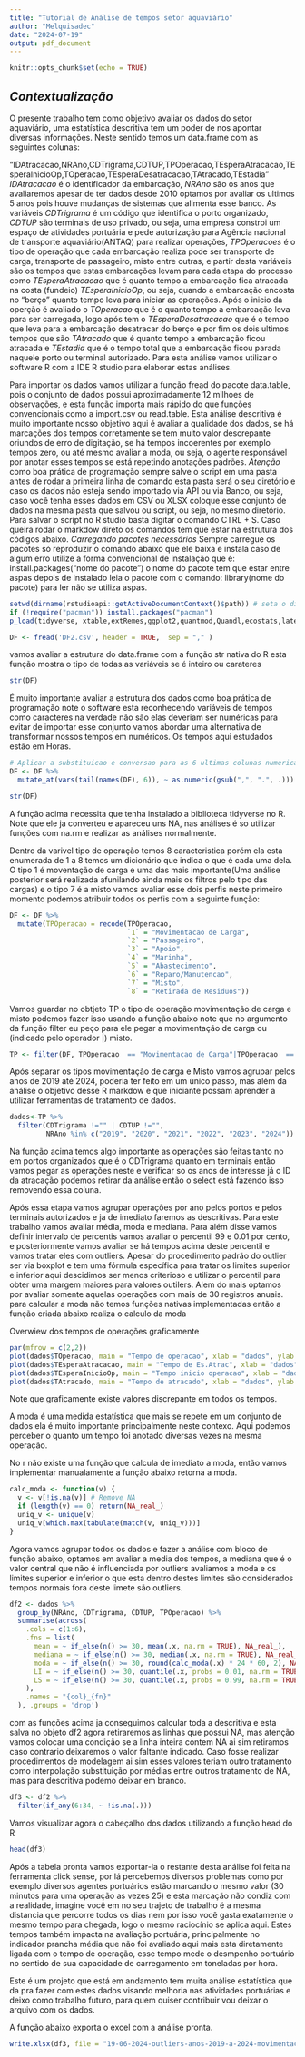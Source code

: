 ```yaml
---
title: "Tutorial de Análise de tempos setor aquaviário"
author: "Melquisadec"
date: "2024-07-19"
output: pdf_document
---
```



```r
knitr::opts_chunk$set(echo = TRUE)
```





## *Contextualização* 
O presente trabalho tem como objetivo avaliar os dados do setor aquaviário, uma estatística descritiva tem um poder de nos apontar diversas informações. Neste sentido temos um data.frame com as seguintes colunas:

"IDAtracacao,NRAno,CDTrigrama,CDTUP,TPOperacao,TEsperaAtracacao,TEsperaInicioOp,TOperacao,TEsperaDesatracacao,TAtracado,TEstadia" *IDAtracacao* é o identificador da embarcação, *NRAno* são os anos que avaliaremos apesar de ter dados desde 2010 optamos por avaliar os ultimos 5 anos pois houve mudanças de sistemas que alimenta esse banco. As variáveis *CDTrigrama* é um código que identifica o porto organizado, *CDTUP* são terminais de uso privado, ou seja, uma empresa constroi um espaço de atividades portuária e pede autorização para Agência nacional de transporte aquaviário(ANTAQ) para realizar operações, *TPOperacoes* é o tipo de operação que cada embarcação realiza pode ser transporte de carga, transporte de passageiro, misto entre outras, e partir desta variáveis são os tempos que estas embarcações levam para cada etapa do processo como *TEsperaAtracacao* que é quanto tempo a embarcação fica atracada na costa (fundeio) *TEsperaInicioOp*, ou seja, quando a embarcação encosta no "berço" quanto tempo leva para iniciar as operações. Após o inicio da operção é avaliado o *TOperacao* que é o quanto tempo a embarcação leva para ser carregada, logo após tem o *TEsperaDesatracacao* que é o tempo que leva para a embarcação desatracar do berço e por fim os dois ultimos tempos que são *TAtracado* que é quanto tempo a embarcação ficou atracada e *TEstadia* que é o tempo total que a embarcação ficou parada naquele porto ou terminal autorizado.
Para esta análise vamos utilizar o software R com a IDE R studio para elaborar estas análises.

Para importar os dados vamos utilizar a função fread do pacote data.table, pois o conjunto de dados possui aproximadamente 12 milhoes de observações, e esta função importa mais rápido do que funções convencionais como a import.csv ou read.table.
Esta análise descritiva é muito importante nosso objetivo aqui é avaliar a qualidade dos dados, se há marcações dos tempos corretamente se tem muito valor descrepante oriundos de erro de digitação, se há tempos incoerentes por exemplo tempos zero, ou até mesmo avaliar a moda, ou seja, o agente responsável por anotar esses tempos se está repetindo anotações padrões. 
*Atenção* como boa prática de programação sempre salve o script em uma pasta antes de rodar a primeira linha de comando esta pasta será o seu diretório e caso os dados não esteja sendo importado via API ou via Banco, ou seja, caso você tenha esses dados em CSV ou XLSX coloque esse conjunto de dados na mesma pasta que salvou ou script, ou seja, no mesmo diretório. Para salvar o script no R studio basta digitar o comando CTRL + S.
Caso queira rodar o markdow direto os comandos tem que estar na estrutura dos códigos abaixo.
*Carregando pacotes necessários*
Sempre carregue os pacotes só reproduzir o comando abaixo que ele baixa e instala caso de algum erro utilize a forma convencional de instalação que é: install.packages("nome do pacote") o nome do pacote tem que estar entre aspas depois de instalado leia o pacote com o comando: library(nome do pacote) para ler não se utiliza aspas.

```r
setwd(dirname(rstudioapi::getActiveDocumentContext()$path)) # seta o diretorio
if (!require("pacman")) install.packages("pacman")
p_load(tidyverse, xtable,extRemes,ggplot2,quantmod,Quandl,ecostats,latex2exp,readxl,openxlsx, data.table)

```

```r
DF <- fread('DF2.csv', header = TRUE,  sep = "," )
```
vamos avaliar a estrutura do data.frame com a função str nativa do R esta função mostra o tipo de todas as variáveis se é inteiro ou carateres 
```r
str(DF)

```
É muito importante avaliar a estrutura dos dados como boa prática de programação note o software esta reconhecendo variáveis de tempos como caracteres na verdade não são elas deveriam ser numéricas para evitar de importar esse conjunto vamos abordar uma alternativa de transformar nossos tempos em numéricos.
Os tempos aqui estudados estão em Horas.
```r
# Aplicar a substituicao e conversao para as 6 ultimas colunas numericas
DF <- DF %>%
  mutate_at(vars(tail(names(DF), 6)), ~ as.numeric(gsub(",", ".", .)))

str(DF)
```

A função acima necessita que tenha instalado a biblioteca tidyverse no R. Note que ele ja converteu e apareceu uns NA, nas análises é so utilizar funções com na.rm e realizar as análises normalmente. 

Dentro da varivel tipo de operação temos 8 caracteristica porém ela esta enumerada de 1 a 8 temos um dicionário que indica o que é cada uma dela. O tipo 1 é moventação de carga e uma das mais importante(Uma análise posterior será realizada afunilando ainda mais os filtros pelo tipo das cargas) e o tipo 7 é a misto vamos avaliar esse dois perfis neste primeiro momento podemos atribuir todos os perfis com a seguinte função:

```r
DF <- DF %>%
  mutate(TPOperacao = recode(TPOperacao,
                             `1` = "Movimentacao de Carga",
                             `2` = "Passageiro",
                             `3` = "Apoio",
                             `4` = "Marinha",
                             `5` = "Abastecimento",
                             `6` = "Reparo/Manutencao",
                             `7` = "Misto",
                             `8` = "Retirada de Residuos"))

```
Vamos guardar no obtjeto TP o tipo de operação movimentação de carga e misto podemos fazer isso usando a função abaixo note que no argumento da função filter eu peço para ele pegar a movimentação de carga ou (indicado pelo operador |) misto.

```r
TP <- filter(DF, TPOperacao  == "Movimentacao de Carga"|TPOperacao  == "Misto")

```
Após separar os tipos movimentação de carga e Misto vamos agrupar pelos anos de 2019 até 2024, poderia ter feito em um único passo, mas além da análise o objetivo desse R markdow e que iniciante possam aprender a utilizar ferramentas de tratamento de dados.

```r
dados<-TP %>% 
  filter(CDTrigrama !="" | CDTUP !="",
         NRAno %in% c("2019", "2020", "2021", "2022", "2023", "2024")) %>% select(-IDAtracacao)
```
Na função acima temos algo importante as operações são feitas tanto no em portos organizados que é o CDTrigrama quanto em terminais então vamos pegar as operações neste e verificar so os anos de interesse já o ID da atracação podemos retirar da análise então o select está fazendo isso removendo essa coluna.

Após essa etapa vamos agrupar operações por ano pelos portos e pelos terminais autorizados e ja de imediato faremos as descritivas. 
Para este trabalho vamos avaliar média, moda e mediana. Para além disse vamos definir intervalo de percentis vamos avaliar o percentil 99 e 0.01 por cento, e posteriormente vamos avaliar se há tempos acima deste percentil e vamos tratar eles com outliers. Apesar do procedimento padrão do outlier ser via boxplot e tem uma fórmula específica para tratar os limites superior e inferior aqui descidimos ser menos criterioso e utilizar o percentil para obter uma margem maiores para valores outilers.
Alem do mais optamos por avaliar somente aquelas operações com mais de 30 registros anuais.
para calcular a moda não temos funções nativas implementadas então a função criada abaixo realiza o calculo da moda

Overwiew dos tempos de operações graficamente 
```r
par(mfrow = c(2,2))
plot(dados$TOperacao, main = "Tempo de operacao", xlab = "dados", ylab = "Frequencia Tempos")
plot(dados$TEsperaAtracacao, main = "Tempo de Es.Atrac", xlab = "dados", ylab = "Frequencia Tempos")
plot(dados$TEsperaInicioOp, main = "Tempo inicio operacao", xlab = "dados", ylab = "Frequencia Tempos")
plot(dados$TAtracado, main = "Tempo de atracado", xlab = "dados", ylab = "Frequencia Tempos")
```
Note que graficamente existe valores discrepante em todos os tempos.

A moda é uma medida estatística que mais se repete em um conjunto de dados ela é muito importante principalmente neste contexo. Aqui podemos perceber o quanto um tempo foi anotado diversas vezes na mesma operação.

No r não existe uma função que calcula de imediato a moda, então vamos implementar manualamente a função abaixo retorna a moda. 


```r
calc_moda <- function(v) {
  v <- v[!is.na(v)] # Remove NA
  if (length(v) == 0) return(NA_real_) 
  uniq_v <- unique(v)
  uniq_v[which.max(tabulate(match(v, uniq_v)))]
}
```

Agora vamos agrupar todos os dados e fazer a análise com bloco de função abaixo, optamos em avaliar a media dos tempos, a mediana que é o valor central que não é influenciada por outliers avaliamos a moda e os limites superior e inferior o que esta dentro destes limites são considerados tempos normais fora deste limete são outliers.
```r
df2 <- dados %>%
  group_by(NRAno, CDTrigrama, CDTUP, TPOperacao) %>%
  summarise(across(
    .cols = c(1:6),
    .fns = list(
      mean = ~ if_else(n() >= 30, mean(.x, na.rm = TRUE), NA_real_),
      mediana = ~ if_else(n() >= 30, median(.x, na.rm = TRUE), NA_real_),
      moda = ~ if_else(n() >= 30, round(calc_moda(.x) * 24 * 60, 2), NA_real_),
      LI = ~ if_else(n() >= 30, quantile(.x, probs = 0.01, na.rm = TRUE), NA_real_),
      LS = ~ if_else(n() >= 30, quantile(.x, probs = 0.99, na.rm = TRUE), NA_real_)
    ),
    .names = "{col}_{fn}"
  ), .groups = 'drop')
```

com as funções acima ja conseguimos calcular toda a descritiva e esta salva no objeto df2 agora retiraremos as linhas que possui NA, mas atenção vamos colocar uma condição se a linha inteira contem NA ai sim retiramos caso contrario deixaremos o valor faltante indicado. Caso fosse realizar procedimentos de modelagem ai sim esses valores teriam outro tratamento como interpolação substituição por médias entre outros tratamento de NA, mas para descritiva podemo deixar em branco.


```r
df3 <- df2 %>%
  filter(if_any(6:34, ~ !is.na(.)))
```
Vamos visualizar agora o cabeçalho dos dados utilizando a função head do R

```r
head(df3)
```
Após a tabela pronta vamos exportar-la o restante desta análise foi feita na ferramenta click sense, por lá percebemos diversos problemas como por exemplo diversos agentes portuários estão marcando o mesmo valor (30 minutos para uma operação as vezes 25) e esta marcação não condiz com a realidade, imagine você em no seu trajeto de trabalho é a mesma distancia que percorre todos os dias nem por isso você gasta exatamente o mesmo tempo para chegada, logo o mesmo raciocínio se aplica aqui. Estes tempos também impacta na avaliação portuária, principalmente no indicador prancha média que não foi avaliado aqui mais esta diretamente ligada com o tempo de operação, esse tempo mede o desmpenho portuário no sentido de sua capacidade de carregamento em toneladas por hora.

Este é um projeto que está em andamento tem muita análise estatística que da pra fazer com estes dados visando melhoria nas atividades portuárias e deixo como trabalho futuro, para quem quiser contribuir vou deixar o arquivo com os dados.



A função abaixo exporta o excel com a análise pronta.

```r
write.xlsx(df3, file = "19-06-2024-outliers-anos-2019-a-2024-movimentacao-carga-e-misto.xlsx")

```